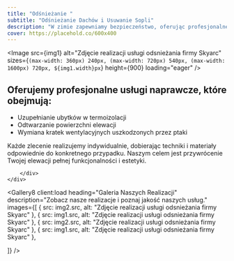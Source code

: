 ```yaml
---
title: "Odśnieżanie "
subtitle: "Odśnieżanie Dachów i Usuwanie Sopli"
description: "W zimie zapewniamy bezpieczeństwo, oferując profesjonalne usługi odśnieżania dachów i usuwania sopli lodowych. "
cover: https://placehold.co/600x400
---
```





<Header36 
  heading={frontmatter.title}
  subheading={frontmatter.subtitle}
  description={frontmatter.description}>
<Image src={img1} alt="Zdjęcie realizacji usługi odsnieżania firmy Skyarc"   sizes={`(max-width: 360px) 240px, (max-width: 720px) 540px, (max-width: 1600px) 720px, ${img1.width}px`}
  height={900} loading="eager" />
  </Header36>
<div data-sal="fade" className="container px-[5%] py-16 md:py-24 lg:py-28 text-xl border-b-2 border-primary">
	<div className="flex flex-col md:flex-row gap-x-20">
  	<h2 className="text-5xl mb-3 min-w-64 block">Oferujemy profesjonalne usługi naprawcze, które obejmują:</h2>
		<div>
			<ul className="md:list-disc flex gap-y-5 flex-col">
			<li>Uzupełnianie ubytków w termoizolacji</li>
			<li>Odtwarzanie powierzchni elewacji </li>
			<li>Wymiana kratek wentylacyjnych uszkodzonych przez ptaki</li>
			</ul>
			<p>Każde zlecenie realizujemy indywidualnie, dobierając techniki i materiały odpowiednie do konkretnego przypadku. 
Naszym celem jest przywrócenie Twojej elewacji pełnej funkcjonalności i estetyki.</p>
	
		</div>
	</div>
</div>

<Gallery8 client:load
  heading="Galeria Naszych Realizacji"
  description="Zobacz nasze realizacje i poznaj jakość naszych usług."
  images={[
	{  src: img2.src, alt: "Zdjęcie realizacji usługi odsnieżania firmy Skyarc" },
    {  src: img1.src, alt: "Zdjęcie realizacji usługi odsnieżania firmy Skyarc" },
	{  src: img2.src, alt: "Zdjęcie realizacji usługi odsnieżania firmy Skyarc" },
    {  src: img1.src, alt: "Zdjęcie realizacji usługi odsnieżania firmy Skyarc" },




  ]}
/>